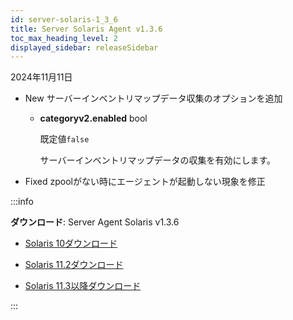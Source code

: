 ```yaml
---
id: server-solaris-1_3_6
title: Server Solaris Agent v1.3.6
toc_max_heading_level: 2
displayed_sidebar: releaseSidebar
---
```


2024年11月11日

- <Status priority='1'>New</Status> <UI>サーバーインベントリマップ</UI>データ収集のオプションを追加

  - **categoryv2.enabled** <span class='type'>bool</span>

    既定値`false`

    サーバーインベントリマップデータの収集を有効にします。 

- <Status priority='0'>Fixed</Status>  zpoolがない時にエージェントが起動しない現象を修正

:::info 

**ダウンロード**: Server Agent Solaris v1.3.6

- [Solaris 10ダウンロード](https://repo.whatap.io/sunos/10/whatap-infra.1.3.6.SPARC.pkg.tar.gz)

- [Solaris 11.2ダウンロード](https://repo.whatap.io/sunos/11.2/whatap-infra.1.3.6.SPARC.pkg.tar.gz)

- [Solaris 11.3以降ダウンロード](https://repo.whatap.io/sunos/11/whatap-infra.1.3.6.SPARC.pkg.tar.gz)

:::
